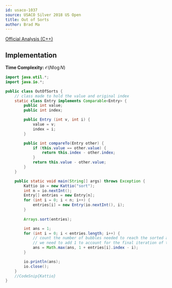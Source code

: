 ```yaml
---
id: usaco-1037
source: USACO Silver 2018 US Open
title: Out of Sorts
author: Brad Ma
---
```


[Official Analysis (C++)](http://www.usaco.org/current/data/sol_sort_silver_open18.html)

## Implementation

**Time Complexity:** $\mathcal{O}(N \log N)$

<LanguageSection>

<JavaSection>

```java
import java.util.*;
import java.io.*;

public class OutOfSorts {
	// class made to hold the value and original index
	static class Entry implements Comparable<Entry> {
		public int value;
		public int index;

		public Entry (int v, int i) {
			value = v;
			index = i;
		}

		public int compareTo(Entry other) { 
			if (this.value == other.value) {
				return this.index - other.index;
			}
			return this.value - other.value;
		}
	}

	public static void main(String[] args) throws Exception {
		Kattio io = new Kattio("sort");
		int n = io.nextInt();
		Entry[] entries = new Entry[n];
		for (int i = 0; i < n; i++) {
			entries[i] = new Entry(io.nextInt(), i);
		}
				      
		Arrays.sort(entries); 

		int ans = 1;
		for (int i = 0; i < entries.length; i++) {
			// count the number of bubbles needed to reach the sorted array
			// we need to add 1 to account for the final iteration of the algorithm
			ans = Math.max(ans, 1 + entries[i].index - i);
		}

		io.println(ans);
		io.close();
	}
	//CodeSnip{Kattio}
}
```

</JavaSection>

</LanguageSection>
